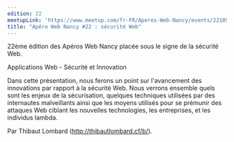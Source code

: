 ```yaml
---
edition: 22
meetupLink: 'https://www.meetup.com/fr-FR/Aperos-Web-Nancy/events/221050677/'
title: "Apéro Web Nancy #22 : sécurité Web"
---
```


22ème édition des Apéros Web Nancy placée sous le signe de la sécurité Web.

Applications Web - Sécurité et Innovation

Dans cette présentation, nous ferons un point sur l'avancement des innovations par rapport à la sécurité Web. Nous verrons ensemble quels sont les enjeux de la sécurisation, quelques techniques utilisées par des internautes malveillants ainsi que les moyens utilisés pour se prémunir des attaques Web ciblant les nouvelles technologies, les entreprises, et les individus lambda.

Par Thibaut Lombard (http://thibautlombard.cf/b/).